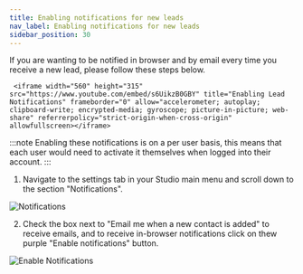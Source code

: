 ```yaml
---
title: Enabling notifications for new leads
nav_label: Enabling notifications for new leads
sidebar_position: 30
---
```


If you are wanting to be notified in browser and by email every time you receive a new lead, please follow these steps
below.

     <iframe width="560" height="315" src="https://www.youtube.com/embed/s6UikzB0GBY" title="Enabling Lead Notifications" frameborder="0" allow="accelerometer; autoplay; clipboard-write; encrypted-media; gyroscope; picture-in-picture; web-share" referrerpolicy="strict-origin-when-cross-origin" allowfullscreen></iframe>

:::note
Enabling these notifications is on a per user basis, this means that each user would need to activate it themselves when
logged into their account.
:::

1. Navigate to the settings tab in your Studio main menu and scroll down to the section "Notifications".

![Notifications](/assets/studio/Notifications_1.png)

2. Check the box next to "Email me when a new contact is added" to receive emails, and to receive in-browser notifications
click on thew purple "Enable notifications" button.

![Enable Notifications](/assets/studio/Notifications_2.png)

